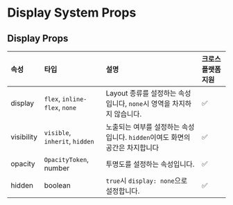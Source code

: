 # Display System Props

## Display Props

| 속성       | 타입                           | 설명                                                                         | 크로스플랫폼 지원 |
| :--------- | :----------------------------- | :--------------------------------------------------------------------------- | :---------------- |
| display    | `flex`, `inline-flex`, `none`  | Layout 종류를 설정하는 속성입니다, `none`시 영역을 차지하지 않습니다.        | ✅                |
| visibility | `visible`, `inherit`, `hidden` | 노출되는 여부를 설정하는 속성입니다. `hidden`이여도 화면의 공간은 차지합니다 | ✅                |
| opacity    | `OpacityToken`, number         | 투명도를 설정하는 속성입니다.                                                | ✅                |
| hidden     | boolean                        | `true`시 `display: none`으로 설정합니다.                                     | ✅                |
